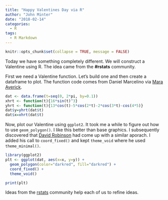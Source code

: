 ```yaml
---
title: "Happy Valentines Day via R"
author: "John Minter"
date: "2018-02-14"
categories:
  - R
tags:
  - R Markdown
---
```


```r
knitr::opts_chunk$set(collapse = TRUE, message = FALSE)
```

Today we have something completely different. We will construct
a Valentine using R. The idea came from the **#rstats**
community.

First we need a Valentine function. Let's build one and then
create a dataframe to plot. The function code comes from Daniel
Marcelino via
[Mara Averick](https://twitter.com/dataandme/status/963745759098228737).

```r

dat <- data.frame(t=seq(0, 2*pi, by=0.1))
xhrt <- function(t){16*sin(t)^3}
yhrt <- function(t){13*cos(t)-5*cos(2*t)-2*cos(3*t)-cos(4*5)}
dat$y=yhrt(dat$t)
dat$x=xhrt(dat$t)

```

Now, plot our Valentine using `ggplot2`. It took me a while to
figure out how to use `geom_polygon()`. I like this better than
base graphics. I subsequently discovered that
[David Robinson](https://twitter.com/drob/status/963902212496818177)
had come up with a similar aporach. I added his call to `coord_fixed()`
and kept `theme_void` where he used `theme_minimal()`. 


```r
library(ggplot2)
plt <- ggplot(dat, aes(x=x, y=y)) +
  geom_polygon(color="darkred", fill="darkred") +
  coord_fixed() +
  theme_void()

print(plt)
```

Ideas from the [rstats](https://twitter.com/hashtag/rstats)
community help each of us to refine ideas.
